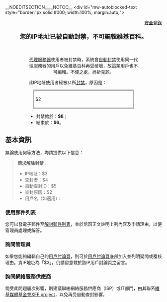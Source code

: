 __NOEDITSECTION____NOTOC__
<div id="mw-autoblocked-text style="border:1px solid #000; width:100%; margin:auto;">
<div style="text-align:right;">[https://zh.wikipedia.org/w/index.php?title=Special:UserLogin 安全登錄]</div>
<div style="width:100%; margin:auto; text-align:center; font-size:140%;">'''您的IP地址已被自動封禁，不可編輯維基百科。'''</div><br />
<div style="width:70%; margin:auto; text-align:center;">[[代理服务器|代理服務器]]使用者被封禁時，系統會[[Wikipedia:自动封禁|自動封禁]]使用同一代理服務器的用戶以免維基百科再受破壞，故這類用戶也不可編輯。不便之處，尚祈見諒。
</div>
<div style="margin:auto; width:70%;"><div style="text-align:justify;">
此IP地址使用者經被<tt>$1</tt>所[[Wikipedia:封禁方针|封禁]]，原因是：<br clear="all"/>
<div style="margin:1em; padding:5px; border:3px #666 double;">$2</div>

* 封禁始於：'''$8'''；
* 結束於：'''$6'''。
</div></div></div>
{{hideh|請點擊此處以參閱解封辦法}}
==基本資訊==
無論使用何等方法，均請提供以下信息：
<blockquote><div>
'''請求解除封禁︰'''
* IP地址：$3
* 查封者：$4
* 自動查封ID：$5
* 查封原因：$2
* 用戶名（如適用）： 
</div></blockquote>

===使用郵件列表===
您可以發電子郵件至[mailto:unblock-zh@lists.wikimedia.org 解封郵件列表]，並於信函正文註明上列內容及申請理由，以便管理員處理或解答。

===詢問管理員===
如果您能夠編輯自己的[[Special:MyTalk|用戶討論頁]]，則可於[[Special:MyTalk|用戶討論頁]]底部加入'''{{tl|封禁申訴|''理由''}}'''並列明疑問或覆核理由。貴IP地址為「$3」，仍請留意載於該IP用戶討論頁之留言。

===詢問網絡服務供應商===
倘受此問題屢次影響，則建議聯絡網絡服務供應商（ISP）或IT部門，由其聯系[[維基媒體基金會|維基媒體基金會]][[m:XFF_project|XFF project]]，以免再受自動查封影響。

{{hidef}}